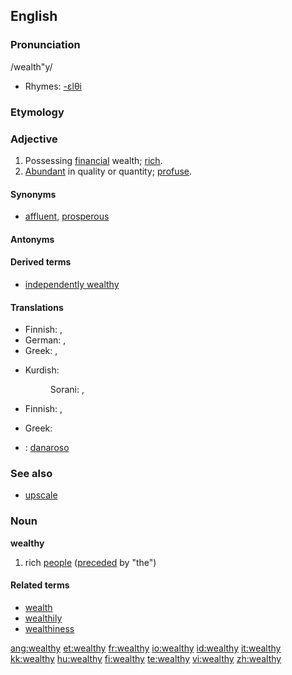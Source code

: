 ==English==

===Pronunciation===
/wealth"y/
* Rhymes: [[Rhymes:English:-ɛlθi|-ɛlθi]]

===Etymology===
{{suffix|wealth|y}}

===Adjective===
{{wikipedia}}
{{en-adj|wealthi|er|more}}

# Possessing [[financial]] wealth; [[rich]].
# [[abundant|Abundant]] in quality or quantity; [[profuse]].

====Synonyms====
{{ws_refer|rich|wealthy}}
* [[affluent]], [[prosperous]]

====Antonyms====
{{wse_refer|poor|impoverished}}

====Derived terms====
* [[independently wealthy]]

====Translations====
{{trans-top|rich}}
* Finnish: {{t-|fi|varakas}}, {{t-|fi|äveriäs}}
* German: {{t+|de|wohlhabend}}, {{t+|de|reich}}
* Greek: {{t+|el|πλούσιος||tr=ploúsios|sc=Grek}}, {{t|el|εύπορος||tr=éfporos|sc=Grek}}
{{trans-mid}}
* Kurdish:
*: Sorani: {{t|ku|دۆڵه‌مه‌ند|tr=dollemend|sc=KUchar}}, {{t|ku|خاوه‌ن پاره‌|tr=xawen pare|sc=KUchar}}
{{trans-bottom}}

{{trans-top|abundant}}
* Finnish: {{t-|fi|varakas}}, {{t-|fi|äveriäs}}
{{trans-mid}}
* Greek: {{t+|el|πλούσιος||tr=ploúsios|sc=Grek}}
{{trans-bottom}}

{{checktrans-top}}
* {{ttbc|Italian}}: [[danaroso]]
{{checktrans-bottom}}

===See also===
* [[upscale]]

===Noun===
'''wealthy'''

# rich [[people]] ([[precede]]d by "the")

====Related terms====
* [[wealth]]
* [[wealthily]]
* [[wealthiness]]

[[ang:wealthy]]
[[et:wealthy]]
[[fr:wealthy]]
[[io:wealthy]]
[[id:wealthy]]
[[it:wealthy]]
[[kk:wealthy]]
[[hu:wealthy]]
[[fi:wealthy]]
[[te:wealthy]]
[[vi:wealthy]]
[[zh:wealthy]]